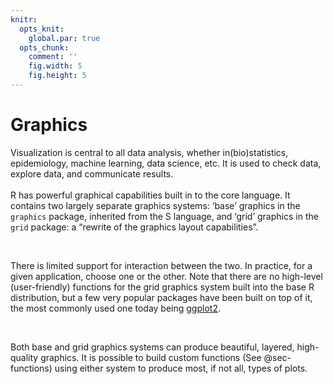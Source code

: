 ```yaml
---
knitr:
  opts_knit:
    global.par: true
  opts_chunk: 
    comment: ''
    fig.width: 5
    fig.height: 5
---
```

# Graphics

Visualization is central to all data analysis, whether in(bio)statistics, 
epidemiology, machine learning, data science, etc. It is used to check data, 
explore data, and communicate results.
<br><br>
R has powerful graphical capabilities built in to the core language. It 
contains two largely separate graphics systems: 'base' graphics in the 
`graphics` package, inherited from the S language, and 'grid' graphics in the 
`grid` package: a "rewrite of the graphics layout capabilities". 

<br>

There is limited support for interaction between the two. In practice, for a 
given application, choose one or the other. Note that there are no high-level 
(user-friendly) functions for the grid graphics system built into the base R 
distribution, but a few very popular packages have been built on top of it, the
most commonly used one today being 
[ggplot2](https://ggplot2.tidyverse.org/){target="_blank"}.

<br>

Both base and grid graphics systems can produce beautiful, layered, 
high-quality graphics. It is possible to build custom functions 
(See @sec-functions) using either system to produce most, if not all, types 
of plots.
